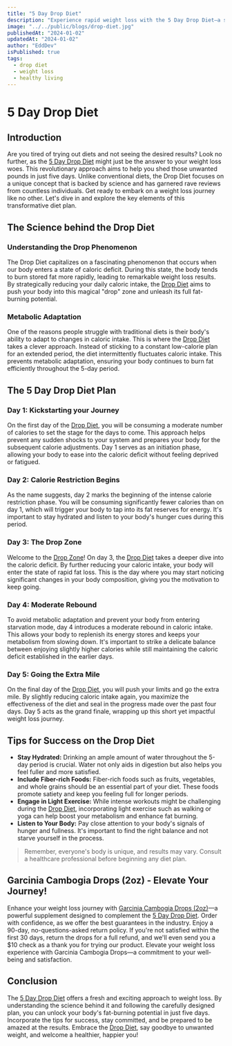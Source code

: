 ```yaml
---
title: "5 Day Drop Diet"
description: "Experience rapid weight loss with the 5 Day Drop Diet—a scientifically-backed approach leveraging the 'drop' phenomenon. This unique plan strategically adjusts caloric intake over five days, unlocking your body's fat-burning potential"
image: "../../public/blogs/drop-diet.jpg"
publishedAt: "2024-01-02"
updatedAt: "2024-01-02"
author: "EddDev"
isPublished: true
tags:
  - drop diet
  - weight loss
  - healthy living
---
```



# 5 Day Drop Diet

## Introduction

Are you tired of trying out diets and not seeing the desired results? Look no further, as the [5 Day Drop Diet](https://shareasale.com/r.cfm?b=2431864&u=4040299&m=35635&urllink=&afftrack=) might just be the answer to your weight loss woes. This revolutionary approach aims to help you shed those unwanted pounds in just five days. Unlike conventional diets, the Drop Diet focuses on a unique concept that is backed by science and has garnered rave reviews from countless individuals. Get ready to embark on a weight loss journey like no other. Let's dive in and explore the key elements of this transformative diet plan.

## The Science behind the Drop Diet

### Understanding the Drop Phenomenon

The Drop Diet capitalizes on a fascinating phenomenon that occurs when our body enters a state of caloric deficit. During this state, the body tends to burn stored fat more rapidly, leading to remarkable weight loss results. By strategically reducing your daily caloric intake, the [Drop Diet](https://shareasale.com/r.cfm?b=2431864&u=4040299&m=35635&urllink=&afftrack=) aims to push your body into this magical "drop" zone and unleash its full fat-burning potential.

### Metabolic Adaptation

One of the reasons people struggle with traditional diets is their body's ability to adapt to changes in caloric intake. This is where the [Drop Diet](https://shareasale.com/r.cfm?b=2431864&u=4040299&m=35635&urllink=&afftrack=) takes a clever approach. Instead of sticking to a constant low-calorie plan for an extended period, the diet intermittently fluctuates caloric intake. This prevents metabolic adaptation, ensuring your body continues to burn fat efficiently throughout the 5-day period.

## The 5 Day Drop Diet Plan

### Day 1: Kickstarting your Journey

On the first day of the [Drop Diet](https://shareasale.com/r.cfm?b=2431864&u=4040299&m=35635&urllink=&afftrack=), you will be consuming a moderate number of calories to set the stage for the days to come. This approach helps prevent any sudden shocks to your system and prepares your body for the subsequent calorie adjustments. Day 1 serves as an initiation phase, allowing your body to ease into the caloric deficit without feeling deprived or fatigued.

### Day 2: Calorie Restriction Begins

As the name suggests, day 2 marks the beginning of the intense calorie restriction phase. You will be consuming significantly fewer calories than on day 1, which will trigger your body to tap into its fat reserves for energy. It's important to stay hydrated and listen to your body's hunger cues during this period.

### Day 3: The Drop Zone

Welcome to the [Drop Zone](https://shareasale.com/r.cfm?b=2431864&u=4040299&m=35635&urllink=&afftrack=)! On day 3, the [Drop Diet](https://shareasale.com/r.cfm?b=2431864&u=4040299&m=35635&urllink=&afftrack=) takes a deeper dive into the caloric deficit. By further reducing your caloric intake, your body will enter the state of rapid fat loss. This is the day where you may start noticing significant changes in your body composition, giving you the motivation to keep going.

### Day 4: Moderate Rebound

To avoid metabolic adaptation and prevent your body from entering starvation mode, day 4 introduces a moderate rebound in caloric intake. This allows your body to replenish its energy stores and keeps your metabolism from slowing down. It's important to strike a delicate balance between enjoying slightly higher calories while still maintaining the caloric deficit established in the earlier days.

### Day 5: Going the Extra Mile

On the final day of the [Drop Diet](https://shareasale.com/r.cfm?b=2431864&u=4040299&m=35635&urllink=&afftrack=), you will push your limits and go the extra mile. By slightly reducing caloric intake again, you maximize the effectiveness of the diet and seal in the progress made over the past four days. Day 5 acts as the grand finale, wrapping up this short yet impactful weight loss journey.

## Tips for Success on the Drop Diet

- **Stay Hydrated:** Drinking an ample amount of water throughout the 5-day period is crucial. Water not only aids in digestion but also helps you feel fuller and more satisfied.
- **Include Fiber-rich Foods:** Fiber-rich foods such as fruits, vegetables, and whole grains should be an essential part of your diet. These foods promote satiety and keep you feeling full for longer periods.
- **Engage in Light Exercise:** While intense workouts might be challenging during the [Drop Diet](https://shareasale.com/r.cfm?b=2431864&u=4040299&m=35635&urllink=&afftrack=), incorporating light exercise such as walking or yoga can help boost your metabolism and enhance fat burning.
- **Listen to Your Body:** Pay close attention to your body's signals of hunger and fullness. It's important to find the right balance and not starve yourself in the process.

> Remember, everyone's body is unique, and results may vary. Consult a healthcare professional before beginning any diet plan.

## Garcinia Cambogia Drops (2oz) - Elevate Your Journey!

Enhance your weight loss journey with [Garcinia Cambogia Drops (2oz)](https://shareasale.com/r.cfm?b=2431864&u=4040299&m=35635&urllink=&afftrack=)—a powerful supplement designed to complement the [5 Day Drop Diet](https://shareasale.com/r.cfm?b=2431864&u=4040299&m=35635&urllink=&afftrack=). Order with confidence, as we offer the best guarantees in the industry. Enjoy a 90-day, no-questions-asked return policy. If you're not satisfied within the first 30 days, return the drops for a full refund, and we'll even send you a $10 check as a thank you for trying our product. Elevate your weight loss experience with Garcinia Cambogia Drops—a commitment to your well-being and satisfaction.

## Conclusion

The [5 Day Drop Diet](https://shareasale.com/r.cfm?b=2431864&u=4040299&m=35635&urllink=&afftrack=) offers a fresh and exciting approach to weight loss. By understanding the science behind it and following the carefully designed plan, you can unlock your body's fat-burning potential in just five days. Incorporate the tips for success, stay committed, and be prepared to be amazed at the results. Embrace the [Drop Diet](https://shareasale.com/r.cfm?b=2431864&u=4040299&m=35635&urllink=&afftrack=), say goodbye to unwanted weight, and welcome a healthier, happier you!
